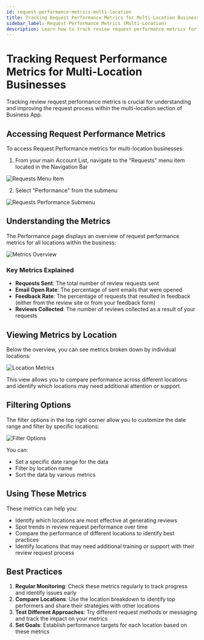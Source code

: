```yaml
---
id: request-performance-metrics-multi-location
title: Tracking Request Performance Metrics for Multi-Location Businesses
sidebar_label: Request Performance Metrics (Multi-Location)
description: Learn how to track review request performance metrics for multi-location businesses.
---
```


# Tracking Request Performance Metrics for Multi-Location Businesses

Tracking review request performance metrics is crucial for understanding and improving the request process within the multi-location section of Business App.

## Accessing Request Performance Metrics

To access Request Performance metrics for multi-location businesses:

1. From your main Account List, navigate to the "Requests" menu item located in the Navigation Bar

![Requests Menu Item](./img/requests-menu.jpg)

2. Select "Performance" from the submenu

![Requests Performance Submenu](./img/requests-submenu.jpg)

## Understanding the Metrics

The Performance page displays an overview of request performance metrics for all locations within the business:

![Metrics Overview](./img/metrics-overview.jpg)

### Key Metrics Explained

- **Requests Sent**: The total number of review requests sent
- **Email Open Rate**: The percentage of sent emails that were opened
- **Feedback Rate**: The percentage of requests that resulted in feedback (either from the review site or from your feedback form)
- **Reviews Collected**: The number of reviews collected as a result of your requests

## Viewing Metrics by Location

Below the overview, you can see metrics broken down by individual locations:

![Location Metrics](./img/location-metrics.jpg)

This view allows you to compare performance across different locations and identify which locations may need additional attention or support.

## Filtering Options

The filter options in the top right corner allow you to customize the date range and filter by specific locations:

![Filter Options](./img/filter-options.jpg)

You can:
- Set a specific date range for the data
- Filter by location name
- Sort the data by various metrics

## Using These Metrics

These metrics can help you:

- Identify which locations are most effective at generating reviews
- Spot trends in review request performance over time
- Compare the performance of different locations to identify best practices
- Identify locations that may need additional training or support with their review request process

## Best Practices

1. **Regular Monitoring**: Check these metrics regularly to track progress and identify issues early
2. **Compare Locations**: Use the location breakdown to identify top performers and share their strategies with other locations
3. **Test Different Approaches**: Try different request methods or messaging and track the impact on your metrics
4. **Set Goals**: Establish performance targets for each location based on these metrics